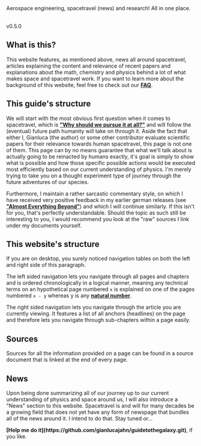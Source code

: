
<GuideToTheGalaxy />
Aerospace engineering, spacetravel (news) and research! All in one place. <br/> <br/>

<ReadingTime />
<AudioPlayer />

v0.5.0

## What is this?
This website features, as mentioned above, news all around spacetravel, articles explaining the content and relevance of recent papers and explanations about the math, chemistry and physics behind a lot of 
what makes space and spacetravel work. If you want to learn more about the background of this website, feel free to check out our <strong>[FAQ](https://guidetothegalaxy.vercel.app/faq)</strong>.

## This guide's structure
We will start with the most obvious first question when it comes to spacetravel, which is <strong>["Why should we pursue it at all?"](https://www.google.com)</strong> and will follow the (eventual) future path humanity will
take on through it. Aside the fact that either I, Gianluca (the author) or some other contributor evaluate scientific papers for their relevance towards human spacetravel,
this page is not one of them. This page can by no means guarantee that what we'll talk about is actually going to be reinacted by humans exactly, it's goal is simply to show 
what is possible and how those specific possible actions would be executed most efficiently based on our current understanding of physics. I'm merely trying to take you on a thought experiment type of journey through the future adventures of our species.

Furthermore, I maintain a rather sarcastic commentary style, 
on which I have received very positive feedback in my earlier german releases (see <strong>["Almost Everything Beyond"](https://www.docdroid.net/I85CJD1/almost-everything-beyond-pdf)</strong>) and which I will continue similarly. If this isn't for you, that's perfectly understandable.
Should the topic as such still be interesting to you, I would recommend you look at the "raw" sources I link under my documents yourself.

## This website's structure
If you are on desktop, you surely noticed navigation tables on both the left and right side of this paragraph. 

The left sided navigation lets you navigate through all pages and chapters and is
ordered chronologically in a logical manner, meaning any technical terms on an hypothetical page numbered `x` is explained on one of the pages numbered `x - y` whereas y is any <strong>[natural number](https://en.wikipedia.org/wiki/Natural_number)</strong>.

The right sided navigation lets you navigate through the article you are currently viewing. It features a list of all anchors (headlines) on the page and therefore lets you navigate through sub-chapters within
a page easily.

## Sources
Sources for all the information provided on a page can be found in a source document that is linked at the end of every page.

## News
Upon being done summarizing all of our journey up to our current understanding of physics and space around us, I will also introduce a "News" section to this website. Spacetravel is and will for many decades be a growing field that does 
not yet have any form of newspage that bundles all of the news around it. I intend to do that. Stay tuned or...

 
<Callout emoji="💡">
    <strong>[Help me do it](https://github.com/gianlucajahn/guidetothegalaxy.git)</strong>, if you like.
</Callout>
